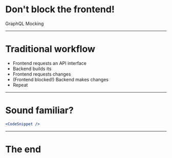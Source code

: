 # Don't block the frontend!

GraphQL Mocking

---

# Traditional workflow


<ul>
  <li>Frontend requests an API interface</li>
  <Appear>
    <li>Backend builds its</li>
    <li>Frontend requests changes</li>
    <li>(Frontend blocked!) Backend makes changes</li>
    <li>Repeat</li>
  </Appear>
</ul>

---

# Sound familiar?

```jsx
<CodeSnippet />
```

---

# The end
